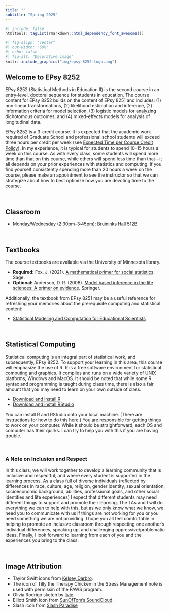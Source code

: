 ```yaml
---
title: ""
subtitle: "Spring 2025"
---
```


```r
#| include: false
htmltools::tagList(rmarkdown::html_dependency_font_awesome())
```

```r
#| fig-align: "center"
#| out-width: "60%"
#| echo: false
#| fig-alt: "Decorative image"
knitr::include_graphics("img/epsy-8252-logo.png")
```


## Welcome to EPsy 8252

EPsy 8252 (Statistical Methods in Education II) is the second course in an entry-level, doctoral sequence for students in education. The course content for EPsy 8252 builds on the content of EPsy 8251 and includes: (1) non-linear transformations, (2) likelihood estimation and inference, (2) information criteria for model selection, (3) logistic models for analyzing dichotomous outcomes, and (4) mixed-effects models for analysis of longitudinal data.

<!-- ```{r} -->
<!-- #| echo: false -->
<!-- #| fig-align: center -->
<!-- #| out-width: "80%" -->
<!-- knitr::include_graphics("img/units.png") -->
<!-- ``` -->

EPsy 8252 is a 3-credit course. It is expected that the academic work required of Graduate School and professional school students will exceed three hours per credit per week (see [Expected Time per Course Credit Policy](https://policy.umn.edu/education/timepercredit)). In my experience, it is typical for students to spend 10--15 hours a week on this course. As with every class, some students will spend more time than that on this course, while others will spend less time than that---it all depends on your prior experiences with statistics and computing. If you find yourself consistently spending more than 20 hours a week on the course, please make an appointment to see the instructor so that we can strategize about how to best optimize how you are devoting time to the course.

<br />


## Classroom

<!-- - Monday/Wednesday (2:30pm&ndash;3:45pm): [Appleby Hall 11](https://campusmaps.umn.edu/appleby-hall) -->
- Monday/Wednesday (2:30pm&ndash;3:45pm): [Bruininks Hall 512B](https://campusmaps.umn.edu/robert-h-bruininks-hall)

<br />


## Textbooks

The course textbooks are available via the University of Minnesota library.

- **Required:** Fox, J. (2021). [A mathematical primer for social statistics](https://primo.lib.umn.edu/permalink/01UMN_INST/oqqrhb/cdi_sage_srmbooks_10_4135_9781071878835). Sage. 
- **Optional:** Anderson, D. R. (2008). [Model based inference in the life sciences: A primer on evidence](https://primo.lib.umn.edu/permalink/f/1q7ssba/UMN_ALMA51566641220001701). Springer.


Additionally, the textbook from EPsy 8251 may be a useful reference for refreshing your memories about the prerequisite computing and statistical content:

- [Statistical Modeling and Computation for Educational Scientists](https://zief0002.github.io/modeling)

<br />


## Statistical Computing

Statistical computing is an integral part of statistical work, and subsequently, EPsy 8252. To support your learning in this area, this course will emphasize the use of R. R is a free software environment for statistical computing and graphics. It compiles and runs on a wide variety of UNIX platforms, Windows and MacOS. It should be noted that while some R syntax and programming is taught during class time, there is also a fair amount that you may need to learn on your own outside of class.

- [Download and install R](https://www.r-project.org)
- [Download and install RStudio](https://posit.co/download/rstudio-desktop/)


You can install R and RStudio onto your local machine. (There are instructions for how to do this [here](https://zief0002.github.io/modeling/01-01-r-and-rstudio-installation.html).) You are responsible for getting things to work on your computer. While it should be straightforward, each OS and computer has their quirks. I can try to help you with this if you are having trouble.

<br />


<div class=inclusion role="none">
### A Note on Inclusion and Respect

In this class, we will work together to develop a learning community that is inclusive and respectful, and where every student is supported in the learning process. As a class full of diverse individuals (reflected by differences in race, culture, age, religion, gender identity, sexual orientation, socioeconomic background, abilities, professional goals, and other social identities and life experiences) I expect that different students may need different things to support and promote their learning. The TAs and I will do everything we can to help with this, but as we only know what we know, we need you to communicate with us if things are not working for you or you need something we are not providing. I hope you all feel comfortable in helping to promote an inclusive classroom through respecting one another's individual differences, speaking up, and challenging oppressive/problematic ideas. Finally, I look forward to learning from each of you and the experiences you bring to the class. 
</div>




<br />


## Image Attribution

- Taylor Swift icons from [Kelsey Darbro](https://wkutalisman.com/which-taylor-swift-era-are-you/).
- The icon of Tilly the Therapy Chicken in the Stress Management note is used with permissin of the PAWS program.
- Olivia Rodrigo sketch by [livie](https://www.pinterest.com/pin/1055599907167393/).
- Elliott Smith icon from [SunOfTom's SoundCloud](https://soundcloud.com/sunoftom/sets/elliott-smith-covers).
- Slash icon from [Slash Paradise](https://www.slashparadise.com/)


